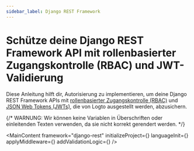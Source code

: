 ```yaml
---
sidebar_label: Django REST Framework
---
```




# Schütze deine Django REST Framework API mit rollenbasierter Zugangskontrolle (RBAC) und JWT-Validierung

Diese Anleitung hilft dir, Autorisierung zu implementieren, um deine Django REST Framework APIs mit [rollenbasierter Zugangskontrolle (RBAC)](/authorization/role-based-access-control) und [JSON Web Tokens (JWTs)](https://auth.wiki/jwt), die von Logto ausgestellt werden, abzusichern.

{/* WARNUNG: Wir können keine Variablen in Überschriften oder einleitenden Texten verwenden, da sie nicht korrekt gerendert werden. */}

<MainContent
  framework="django-rest"
  initializeProject={<InitProject />}
  languageInit={<Init />}
  applyMiddleware={<ApplyMiddleware />}
  addValidationLogic={<AddValidationLogic framework="django-rest" />}
/>
